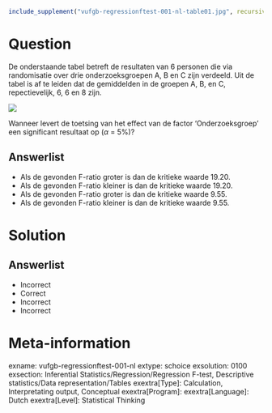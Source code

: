 ```{r, echo = FALSE, results = "hide"}
include_supplement("vufgb-regressionftest-001-nl-table01.jpg", recursive = TRUE)
```

Question
========
  
De onderstaande tabel betreft de resultaten van 6
personen die via randomisatie over drie onderzoeksgroepen A, B en C zijn verdeeld. Uit de tabel is af te leiden dat de gemiddelden in de groepen A, B, en C, repectievelijk, 6, 6 en 8 zijn.

![](vufgb-regressionftest-001-nl-table01.jpg)

Wanneer levert de toetsing van het effect van de factor ‘Onderzoeksgroep’ een significant resultaat op ($\alpha$ = 5%)? 

Answerlist
----------
* Als de gevonden F-ratio groter is dan de kritieke waarde 19.20.
* Als de gevonden F-ratio kleiner is dan de kritieke waarde 19.20.
* Als de gevonden F-ratio groter is dan de kritieke waarde 9.55.
* Als de gevonden F-ratio kleiner is dan de kritieke waarde 9.55.

Solution
========

Answerlist
----------
* Incorrect
* Correct
* Incorrect
* Incorrect

Meta-information
================
exname: vufgb-regressionftest-001-nl
extype: schoice
exsolution: 0100
exsection: Inferential Statistics/Regression/Regression F-test, Descriptive statistics/Data representation/Tables
exextra[Type]: Calculation, Interpretating output, Conceptual
exextra[Program]: 
exextra[Language]: Dutch
exextra[Level]: Statistical Thinking